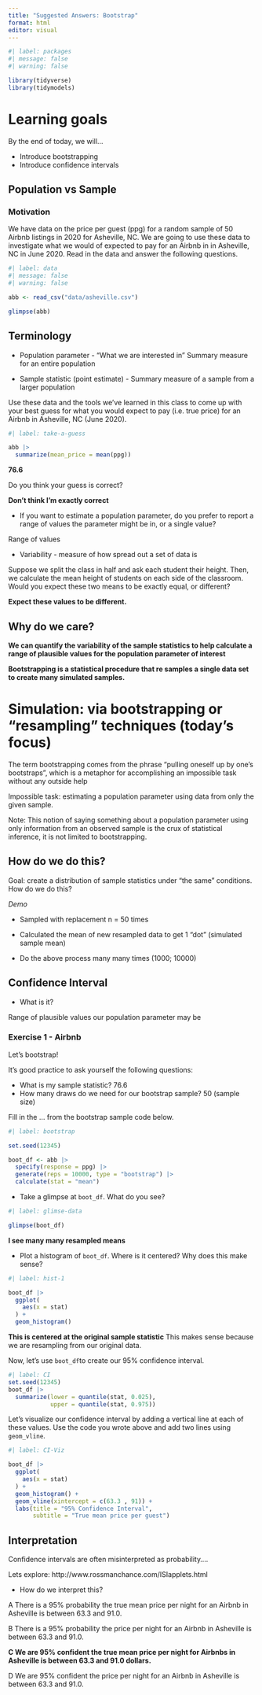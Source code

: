 ```yaml
---
title: "Suggested Answers: Bootstrap"
format: html
editor: visual
---
```


```r
#| label: packages
#| message: false
#| warning: false

library(tidyverse)
library(tidymodels)

```

# Learning goals

By the end of today, we will...

-   Introduce bootstrapping
-   Introduce confidence intervals

## Population vs Sample

### Motivation

We have data on the price per guest (ppg) for a random sample of 50 Airbnb listings in 2020 for Asheville, NC. We are going to use these data to investigate what we would of expected to pay for an Airbnb in in Asheville, NC in June 2020. Read in the data and answer the following questions.

```r
#| label: data
#| message: false
#| warning: false

abb <- read_csv("data/asheville.csv")

glimpse(abb)
```

## Terminology

-   Population parameter - "What we are interested in" Summary measure for an entire population

-   Sample statistic (point estimate) - Summary measure of a sample from a larger population

Use these data and the tools we've learned in this class to come up with your best guess for what you would expect to pay (i.e. true price) for an Airbnb in Asheville, NC (June 2020).

```r
#| label: take-a-guess

abb |> 
  summarize(mean_price = mean(ppg))

```

**76.6**

Do you think your guess is correct?

**Don't think I'm exactly correct**

-   If you want to estimate a population parameter, do you prefer to report a range of values the parameter might be in, or a single value?

Range of values

-   Variability - measure of how spread out a set of data is

Suppose we split the class in half and ask each student their height. Then, we calculate the mean height of students on each side of the classroom. Would you expect these two means to be exactly equal, or different?

**Expect these values to be different.**

## Why do we care?

**We can quantify the variability of the sample statistics to help calculate a range of plausible values for the population parameter of interest**

**Bootstrapping is a statistical procedure that re samples a single data set to create many simulated samples.**

# Simulation: via bootstrapping or "resampling" techniques (today's focus)

The term bootstrapping comes from the phrase "pulling oneself up by one's bootstraps", which is a metaphor for accomplishing an impossible task without any outside help

Impossible task: estimating a population parameter using data from only the given sample.

Note: This notion of saying something about a population parameter using only information from an observed sample is the crux of statistical inference, it is not limited to bootstrapping.

## How do we do this?

Goal: create a distribution of sample statistics under "the same" conditions. How do we do this?

*Demo*

-   Sampled with replacement n = 50 times

-   Calculated the mean of new resampled data to get 1 "dot" (simulated sample mean)

-   Do the above process many many times (1000; 10000)

## Confidence Interval

-   What is it?

Range of plausible values our population parameter may be

### Exercise 1 - Airbnb

Let's bootstrap!

It's good practice to ask yourself the following questions:

-   What is my sample statistic? 76.6
-   How many draws do we need for our bootstrap sample? 50 (sample size)

Fill in the ... from the bootstrap sample code below.

```r
#| label: bootstrap

set.seed(12345)

boot_df <- abb |>
  specify(response = ppg) |>
  generate(reps = 10000, type = "bootstrap") |>
  calculate(stat = "mean")

```

-   Take a glimpse at `boot_df`. What do you see?

```r
#| label: glimse-data

glimpse(boot_df)

```

**I see many many resampled means**

-   Plot a histogram of `boot_df`. Where is it centered? Why does this make sense?

```r
#| label: hist-1

boot_df |>
  ggplot(
    aes(x = stat)
  ) + 
  geom_histogram()

```

**This is centered at the original sample statistic** This makes sense because we are resampling from our original data. 

Now, let's use `boot_df`to create our 95% confidence interval.

```r
#| label: CI
set.seed(12345)
boot_df |>
  summarize(lower = quantile(stat, 0.025),
            upper = quantile(stat, 0.975))
```

Let's visualize our confidence interval by adding a vertical line at each of these values. Use the code you wrote above and add two lines using `geom_vline`.

```r
#| label: CI-Viz

boot_df |>
  ggplot(
    aes(x = stat)
  ) + 
  geom_histogram() + 
  geom_vline(xintercept = c(63.3 , 91)) + 
  labs(title = "95% Confidence Interval",
       subtitle = "True mean price per guest")

```

## Interpretation

Confidence intervals are often misinterpreted as probability....

Lets explore: http://www.rossmanchance.com/ISIapplets.html

-   How do we interpret this?

A There is a 95% probability the true mean price per night for an Airbnb in Asheville is between 63.3 and 91.0.

B There is a 95% probability the price per night for an Airbnb in Asheville is between 63.3 and 91.0.

**C We are 95% confident the true mean price per night for Airbnbs in Asheville is between 63.3 and 91.0 dollars.**

D We are 95% confident the price per night for an Airbnb in Asheville is between 63.3 and 91.0.

